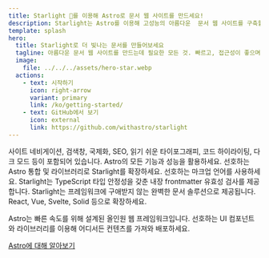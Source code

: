 ```yaml
---
title: Starlight 🌟를 이용해 Astro로 문서 웹 사이트를 만드세요!
description: Starlight는 Astro를 이용해 고성능의 아름다운  문서 웹 사이트를 구축할 수 있도록 도와줍니다.
template: splash
hero:
  title: Starlight로 더 빛나는 문서를 만들어보세요
  tagline: 아름다운 문서 웹 사이트를 만드는데 필요한 모든 것. 빠르고, 접근성이 좋으며 사용하기 쉽습니다.
  image:
    file: ../../../assets/hero-star.webp
  actions:
    - text: 시작하기
      icon: right-arrow
      variant: primary
      link: /ko/getting-started/
    - text: GitHub에서 보기
      icon: external
      link: https://github.com/withastro/starlight
---
```



<CardGrid stagger>
	<Card title="아름다운 문서" icon="open-book">
		사이트 네비게이션, 검색창, 국제화, SEO, 읽기 쉬운 타이포그래피, 코드
		하이라이팅, 다크 모드 등이 포함되어 있습니다.
	</Card>
	<Card title="Astro 기반" icon="rocket">
		Astro의 모든 기능과 성능을 활용하세요. 선호하는 Astro 통합 및 라이브러리로
		Starlight를 확장하세요.
	</Card>
	<Card title="Markdown, Markdoc, MDX" icon="document">
		선호하는 마크업 언어를 사용하세요. Starlight는 TypeScript 타입 안정성을 갖춘
		내장 frontmatter 유효성 검사를 제공합니다.
	</Card>
	<Card title="선호하는 UI 컴포넌트 사용" icon="puzzle">
    	Starlight는 프레임워크에 구애받지 않는 완벽한 문서 솔루션으로 제공됩니다. React, Vue, Svelte, Solid 등으로 확장하세요.
	</Card>

</CardGrid>

<AboutAstro title="제공">

Astro는 빠른 속도를 위해 설계된 올인원 웹 프레임워크입니다. 선호하는 UI 컴포넌트와 라이브러리를 이용해 어디서든 컨텐츠를 가져와 배포하세요.

[Astro에 대해 알아보기](https://astro.build/)

</AboutAstro>
